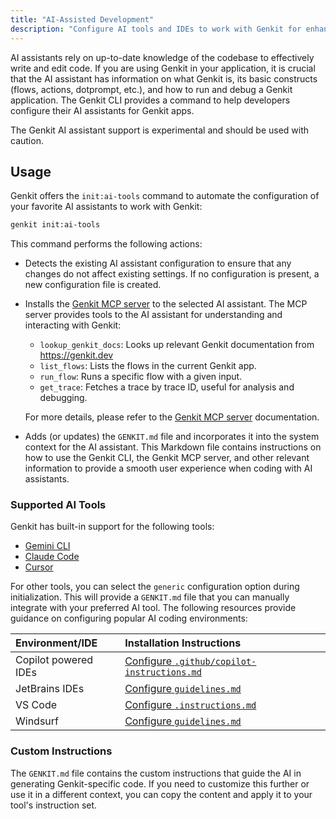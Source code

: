 ```yaml
---
title: "AI-Assisted Development"
description: "Configure AI tools and IDEs to work with Genkit for enhanced code generation."
---
```



AI assistants rely on up-to-date knowledge of the codebase to effectively write and edit code. If you are using Genkit in your application, it is crucial that the AI assistant has information on what Genkit is, its basic constructs (flows, actions, dotprompt, etc.), and how to run and debug a Genkit application. The Genkit CLI provides a command to help developers configure their AI assistants for Genkit apps.

<Aside type="caution" title="Experimental">
 The Genkit AI assistant support is experimental and should be used with caution.
</Aside>

## Usage

Genkit offers the `init:ai-tools` command to automate the configuration of your favorite AI assistants to work with Genkit:

```bash
genkit init:ai-tools
```

This command performs the following actions:

- Detects the existing AI assistant configuration to ensure that any changes do not affect existing settings. If no configuration is present, a new configuration file is created.

- Installs the [Genkit MCP server](/docs/mcp-server) to the selected AI assistant. The MCP server provides tools to the AI assistant for understanding and interacting with Genkit:
    -   `lookup_genkit_docs`: Looks up relevant Genkit documentation from https://genkit.dev
    -   `list_flows`: Lists the flows in the current Genkit app.
    -   `run_flow`: Runs a specific flow with a given input.
    -   `get_trace`: Fetches a trace by trace ID, useful for analysis and debugging.

    For more details, please refer to the [Genkit MCP server](/docs/mcp-server) documentation.

- Adds (or updates) the `GENKIT.md` file and incorporates it into the system context for the AI assistant. This Markdown file contains instructions on how to use the Genkit CLI, the Genkit MCP server, and other relevant information to provide a smooth user experience when coding with AI assistants.

### Supported AI Tools

Genkit has built-in support for the following tools:

- [Gemini CLI](https://cloud.google.com/gemini/docs/codeassist/gemini-cli)
- [Claude Code](https://www.anthropic.com/claude-code)
- [Cursor](https://cursor.com/home)

For other tools, you can select the `generic` configuration option during initialization. This will provide a `GENKIT.md` file that you can manually integrate with your preferred AI tool. The following resources provide guidance on configuring popular AI coding environments:


| Environment/IDE | Installation Instructions |
|:----------------|:--------------------------|
| Copilot powered IDEs | <a href="https://code.visualstudio.com/docs/copilot/copilot-customization#_custom-instructions" target="_blank">Configure `.github/copilot-instructions.md`</a> |
| JetBrains IDEs  | <a href="https://www.jetbrains.com/help/junie/customize-guidelines.html" target="_blank">Configure `guidelines.md`</a> |
| VS Code | <a href="https://code.visualstudio.com/docs/copilot/copilot-customization#_custom-instructions" target="_blank">Configure `.instructions.md`</a> |
| Windsurf | <a href="https://docs.windsurf.com/windsurf/cascade/memories#rules" target="_blank">Configure `guidelines.md`</a> |

### Custom Instructions

The `GENKIT.md` file contains the custom instructions that guide the AI in generating Genkit-specific code. If you need to customize this further or use it in a different context, you can copy the content and apply it to your tool's instruction set.


<Code code={importedCode} lang="md" class="test foo" title="GENKIT.md" />
